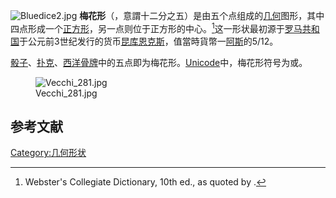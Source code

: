 [[File:Bluedice2.jpg|thumb]]
'''梅花形'''（{{lang-la|quincunx}}，意謂十二分之五）是由五个点组成的[[几何|几何]]图形，其中四点形成一个[[正方形|正方形]]，另一点则位于正方形的中心。<ref>Webster's Collegiate Dictionary, 10th ed., as quoted by {{harvtxt|Pajares-Ayuela|2001}}.</ref>这一形状最初源于[[罗马共和国|罗马共和国]]于公元前3世纪发行的货币[[昆库恩克斯|昆库恩克斯]]，值當時貨幣一[[阿斯_(硬币)|阿斯]]的5/12。

[[骰子|骰子]]、[[扑克|扑克]]、[[西洋骨牌|西洋骨牌]]中的五点即为梅花形。[[Unicode|Unicode]]中，梅花形符号为{{unichar|2059|Five dot punctuation}}或{{unichar|2684|Die face-5}}。

[[File:Vecchi_281.jpg|thumb]]

== 参考文献 ==
{{reflist}}

[[Category:几何形状|Category:几何形状]]